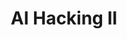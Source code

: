 ---
title: AI Hacking II
time_start: 2023-03-26T14:00:00.000-05:00
week_number: 9
credit:
 - Anusha Ghosh
featured: true
location: Transportation Building 103 + Zoom
slides: Week 09_ AI Hacking II.pdf
recording: "https://youtu.be/FOFT1wvde90"
tags:
 - misc
 - ai
---